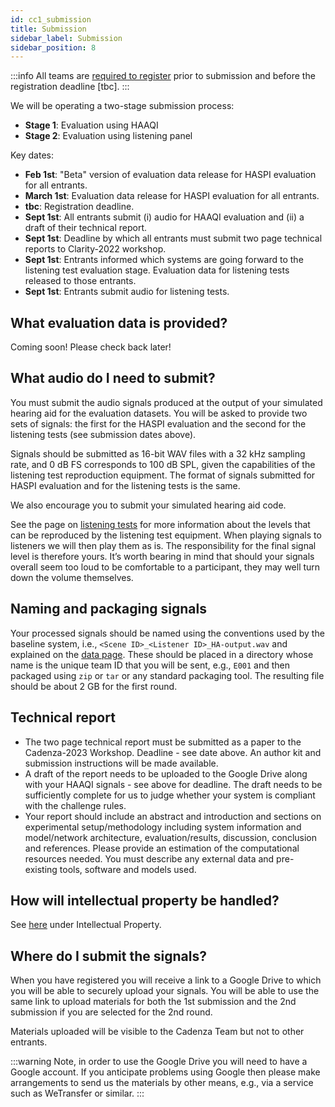 ```yaml
---
id: cc1_submission
title: Submission
sidebar_label: Submission
sidebar_position: 8
---
```


:::info
All teams are [required to register](./cc1_registration.mdx) prior to submission and before the registration deadline [tbc].
:::

We will be operating a two-stage submission process:

- **Stage 1**: Evaluation using HAAQI
- **Stage 2**: Evaluation using listening panel

Key dates:

- **Feb 1st**: "Beta" version of evaluation data release for HASPI evaluation for all entrants.
- **March 1st**: Evaluation data release for HASPI evaluation for all entrants.
- **tbc**: Registration deadline.
- **Sept 1st**: All entrants submit (i) audio for HAAQI evaluation and (ii) a draft of their technical report.
- **Sept 1st**: Deadline by which all entrants must submit two page technical reports to Clarity-2022 workshop.
- **Sept 1st**: Entrants informed which systems are going forward to the listening test evaluation stage. Evaluation data for listening tests released to those entrants.
- **Sept 1st**: Entrants submit audio for listening tests.

## What evaluation data is provided?

Coming soon! Please check back later!

<!-- The evaluation data consists of 1500 scenes. For each scene, you are provided with the signals received at each of the three microphones on the left and right hearing aid device. You will also be provided with JSON or csv formatted metadata consisting of

  1. the audiograms and DTT results for a set of listeners and
  2. a mapping of which listeners will listen to which scenes.

There will also be some clean audio examples for the target talker, that are not the same as the target utterance.

For the stage 1 HAAQI evaluation, there will be one listener per scene and the scene-listener mapping will be the same for all teams.

For the stage 2 listening test evaluation, there will be five listeners per scene and each team will have a separate scene-listener mapping. The file formats will be the same as used for the development data; for details see the [Data Overview](./Data/cc1_data_overview) page. 
-->

## What audio do I need to submit?

You must submit the audio signals produced at the output of your simulated hearing aid for the evaluation datasets. You will be asked to provide two sets of signals: the first for the HASPI evaluation and the second for the listening tests (see submission dates above).

Signals should be submitted as 16-bit WAV files with a 32 kHz sampling rate, and 0 dB FS corresponds to 100 dB SPL, given the capabilities of the listening test reproduction equipment. The format of signals submitted for HASPI evaluation and for the listening tests is the same.

We also encourage you to submit your simulated hearing aid code.


See the page on [listening tests](./cc1_listening_tests) for more information about the levels that can be reproduced by the listening test equipment. When playing signals to listeners we will then play them as is. The responsibility for the final signal level is therefore yours. It’s worth bearing in mind that should your signals overall seem too loud to be comfortable to a participant, they may well turn down the volume themselves.

## Naming and packaging signals
Your processed signals should be named using the conventions used by the baseline system, i.e., `<Scene ID>_<Listener ID>_HA-output.wav` and explained on the [data page](/docs/cadenza1/Data/cc1_data_overview).
These should be placed in a directory whose name is the unique team ID that you will be sent, e.g., `E001` and  then packaged using `zip` or `tar` or any standard packaging tool.
The resulting file should be about 2 GB for the first round.

## Technical report

- The two page technical report must be submitted as a paper to the Cadenza-2023 Workshop. Deadline - see date above. An author kit and submission instructions will be made available.
- A draft of the report needs to be uploaded to the Google Drive along with your HAAQI signals - see above for deadline. The draft needs to be sufficiently complete for us to judge whether your system is compliant with the challenge rules.
- Your report should include an abstract and introduction and sections on experimental setup/methodology including system information and model/network architecture, evaluation/results, discussion, conclusion and references. Please provide an estimation of the computational resources needed. You must describe any external data and pre-existing tools, software and models used.


## How will intellectual property be handled?

See [here](./cc1_rules) under Intellectual Property.

## Where do I submit the signals?

When you have registered you will receive a link to a Google Drive to which you will be able to securely upload your signals. You will be able to use the same link to upload materials for both the 1st submission and the 2nd submission if you are selected for the 2nd round.

Materials uploaded will be visible to the Cadenza Team but not to other entrants.

:::warning
Note, in order to use the Google Drive you will need to have a Google account. If you anticipate problems using Google then please make arrangements to send us the materials by other means, e.g., via a service such as WeTransfer or similar.
:::
